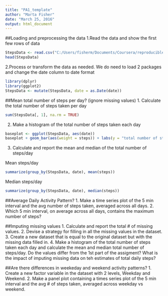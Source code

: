 ---
title: "PA1_template"
author: "Marta Fisher"
date: "March 25, 2016"
output: html_document
---
##Loading and preprocessing the data
1.Read the data and show the first few rows of data
```{r}
StepsData <- read.csv("C:/Users/fisherm/Documents/Coursera/reproducible_research/activity.csv")
head(StepsData)
```

2.Process or transform the data as needed.
We do need to load 2 packages
and change the date column to date format
```{r, results='hide'}
library(dplyr)
library(ggplot2)
StepsData <- mutate(StepsData, date = as.Date(date))
```

##Mean total number of steps per day? 
(ignore missing values)
1. Calculate the total number of steps taken per day
```{r}
sum(StepsData[, 1], na.rm = TRUE)
```
2. Make a histogram of the total number of steps taken each day
```{r}
baseplot <- ggplot(StepsData, aes(date))
baseplot + geom_bar(aes(weight = steps)) + labs(y = "total number of steps", x = "Day in 2012", title = "Number of steps by day") + scale_x_date(date_breaks = "1 week", date_labels = "%m/%d")
```
3. Calculate and report the mean and median of the total number of steps/day  

Mean steps/day
```{r}
summarize(group_by(StepsData, date), mean(steps))
```
Median steps/day
```{r}
summarize(group_by(StepsData, date), median(steps))
```

##Average Daily Activity Pattern?
1. Make a time series plot of the 5 min interval and the avg number of steps taken, averaged across all days.
2. Which 5 min interval, on average across all days, contains the maximum number of steps?

##Imputing missing values
1. Calculate and report the total # of missing values.
2. Devise a strategy for filling in all the missing values in the dataset.
3. Create a new dataset that is equal to the original dataset but with the missing data filled in.
4. Make a histogram of the total number of steps taken each day and calculate the mean and median total number of steps/day. Do the values differ from the 1st part of the assigment? What is the impact of imputing missing data on teh estimates of total daily steps?

##Are there differences in weekeday and weekend activity patterns?
1. Create a new factor variable in the dataset with 2 levels, Weekday and Weekend.
2. Make a panel plot containing a times series plot of the 5 min interval and the avg # of steps taken, averaged across weekday vs weekend.

